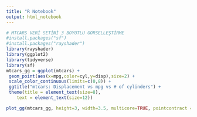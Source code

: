 ```yaml
---
title: "R Notebook"
output: html_notebook
---
```



```r
# MTCARS VERİ SETİNİ 3 BOYUTLU GÖRSELLEŞTİRME 
#install.packages("sf")
#install.packages("rayshader")
library(rayshader)
library(ggplot2)
library(tidyverse)
library(sf)
mtcars_gg = ggplot(mtcars) + 
 geom_point(aes(x=mpg,color=cyl,y=disp),size=2) +
 scale_color_continuous(limits=c(0,8)) +
 ggtitle("mtcars: Displacement vs mpg vs # of cylinders") +
 theme(title = element_text(size=8),
    text = element_text(size=12)) 

plot_gg(mtcars_gg, height=3, width=3.5, multicore=TRUE, pointcontract = 0.7, soliddepth=-200)
```
